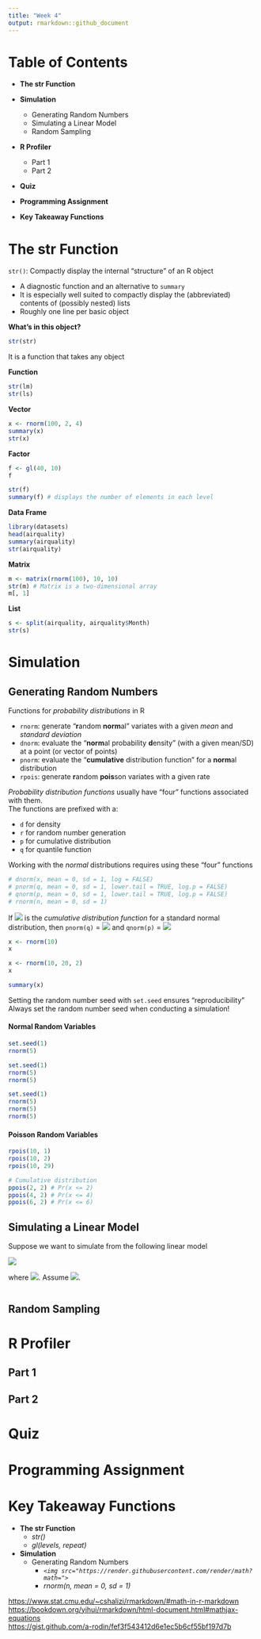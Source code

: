 ```yaml
---
title: "Week 4"
output: rmarkdown::github_document
---
```


# Table of Contents

- **The str Function**

- **Simulation**
  - Generating Random Numbers
  - Simulating a Linear Model
  - Random Sampling
  
- **R Profiler**
  - Part 1
  - Part 2
  
- **Quiz**

- **Programming Assignment**

- **Key Takeaway Functions**

# The str Function  

`str()`: Compactly display the internal "structure" of an R object

- A diagnostic function and an alternative to `summary`
- It is especially well suited to compactly display the (abbreviated) contents of (possibly nested) lists
- Roughly one line per basic object

**What's in this object?**  

```r
str(str)
```
It is a function that takes any object  

**Function**
```r
str(lm)
str(ls)
```

**Vector**
```r
x <- rnorm(100, 2, 4)
summary(x)
str(x)
```

**Factor**
```r
f <- gl(40, 10)
f

str(f)
summary(f) # displays the number of elements in each level
```

**Data Frame**
```r
library(datasets)
head(airquality)
summary(airquality)
str(airquality)
```

**Matrix**
```r
m <- matrix(rnorm(100), 10, 10)
str(m) # Matrix is a two-dimensional array
m[, 1]
```

**List**
```r
s <- split(airquality, airquality$Month)
str(s)
```

# Simulation  

## Generating Random Numbers  

Functions for *probability distributions* in R  

- `rnorm`: generate "**r**andom **norm**al" variates with a given *mean* and *standard deviation*
- `dnorm`: evaluate the "**norm**al probability **d**ensity" (with a given mean/SD) at a point (or vector of points)
- `pnorm`: evaluate the "**cumulative** distribution function" for a **norm**al distribution
- `rpois`: generate **r**andom **pois**son variates with a given rate

*Probability distribution functions* usually have "four" functions associated with them.  
The functions are prefixed with a:  

- `d` for density
- `r` for random number generation
- `p` for cumulative distribution
- `q` for quantile function

Working with the *normal* distributions requires using these "four" functions
```r
# dnorm(x, mean = 0, sd = 1, log = FALSE)
# pnorm(q, mean = 0, sd = 1, lower.tail = TRUE, log.p = FALSE)
# qnorm(p, mean = 0, sd = 1, lower.tail = TRUE, log.p = FALSE)
# rnorm(n, mean = 0, sd = 1)
```

If <img src="https://render.githubusercontent.com/render/math?math=$\Phi$"> is the *cumulative distribution function* for a standard normal distribution, then `pnorm(q)` = <img src="https://render.githubusercontent.com/render/math?math=$\Phi(q)$"> and `qnorm(p)` = <img src="https://render.githubusercontent.com/render/math?math=$\Phi^{-1}(p)$">  

```r
x <- rnorm(10)
x

x <- rnorm(10, 20, 2)
x

summary(x)
```
Setting the random number seed with `set.seed` ensures "reproducibility"  
Always set the random number seed when conducting a simulation!  

#### Normal Random Variables
```r
set.seed(1)
rnorm(5)

set.seed(1)
rnorm(5)
rnorm(5)

set.seed(1)
rnorm(5)
rnorm(5)
rnorm(5)
```

#### Poisson Random Variables
```r
rpois(10, 1)
rpois(10, 2)
rpois(10, 29)
```

```r
# Cumulative distribution
ppois(2, 2) # Pr(x <= 2)
ppois(4, 2) # Pr(x <= 4)
ppois(6, 2) # Pr(x <= 6)
```

## Simulating a Linear Model 

Suppose we want to simulate from the following linear model  

<img src="https://render.githubusercontent.com/render/math?math=$y = \beta_0 + \beta_1 x + \epsilon$">

where <img src="https://render.githubusercontent.com/render/math?math=$\epsilon \sim \mathcal{N}(0, 2^{2})$">.  Assume <img src="https://render.githubusercontent.com/render/math?math=$x \sim \mathcal{N}(0, 1^{2}), \: \beta_0 = 0.5 \: and \: \beta_1 = 2$">.

```r

```


## Random Sampling  



# R Profiler  

## Part 1  

## Part 2  



# Quiz  



# Programming Assignment  



# Key Takeaway Functions

- **The str Function**
  - *str()*
  - *gl(levels, repeat)*

- **Simulation**
  - Generating Random Numbers
    - *`<img src="https://render.githubusercontent.com/render/math?math=">`*
    - *rnorm(n, mean = 0, sd = 1)*
    
  
<https://www.stat.cmu.edu/~cshalizi/rmarkdown/#math-in-r-markdown>  
<https://bookdown.org/yihui/rmarkdown/html-document.html#mathjax-equations>  
<https://gist.github.com/a-rodin/fef3f543412d6e1ec5b6cf55bf197d7b>  

  
  